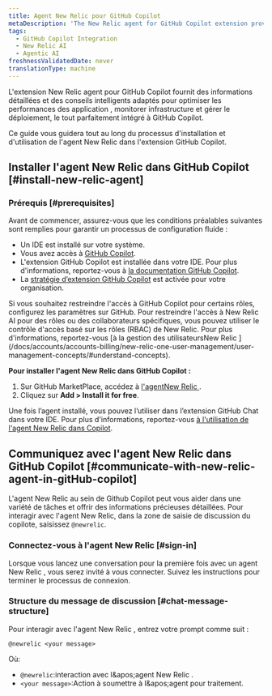 ```yaml
---
title: Agent New Relic pour GitHub Copilot
metaDescription: 'The New Relic agent for GitHub Copilot extension provides intelligent insights and guidance tailored to optimize application performance, monitor infrastructure, and manage deployments—all seamlessly integrated within GitHub Copilot.'
tags:
  - GitHub Copilot Integration
  - New Relic AI
  - Agentic AI
freshnessValidatedDate: never
translationType: machine
---
```


L&apos;extension New Relic agent pour GitHub Copilot fournit des informations détaillées et des conseils intelligents adaptés pour optimiser les performances des application , monitorer infrastructure et gérer le déploiement, le tout parfaitement intégré à GitHub Copilot.

Ce guide vous guidera tout au long du processus d&apos;installation et d&apos;utilisation de l&apos;agent New Relic dans l&apos;extension GitHub Copilot.

## Installer l&apos;agent New Relic dans GitHub Copilot [#install-new-relic-agent]

### Prérequis [#prerequisites]

Avant de commencer, assurez-vous que les conditions préalables suivantes sont remplies pour garantir un processus de configuration fluide :

* Un IDE est installé sur votre système.
* Vous avez accès à [GitHub Copilot](https://github.com/features/copilot).
* L&apos;extension GitHub Copilot est installée dans votre IDE. Pour plus d&apos;informations, reportez-vous à [la documentation GitHub Copilot](https://docs.github.com/en/copilot/managing-copilot/configure-personal-settings/installing-the-github-copilot-extension-in-your-environment).
* La [stratégie d’extension GitHub Copilot](https://docs.github.com/en/enterprise-cloud@latest/copilot/managing-copilot/managing-github-copilot-in-your-organization/managing-policies-for-copilot-in-your-organization#setting-a-policy-for-github-copilot-extensions-in-your-organization) est activée pour votre organisation.

<Callout variant="tip" title="conseil">
  Si vous souhaitez restreindre l&apos;accès à GitHub Copilot pour certains rôles, configurez les paramètres sur GitHub. Pour restreindre l&apos;accès à New Relic AI pour des rôles ou des collaborateurs spécifiques, vous pouvez utiliser le contrôle d&apos;accès basé sur les rôles (RBAC) de New Relic. Pour plus d&apos;informations, reportez-vous [à la gestion des utilisateursNew Relic ](/docs/accounts/accounts-billing/new-relic-one-user-management/user-management-concepts/#understand-concepts).
</Callout>

**Pour installer l&apos;agent New Relic dans GitHub Copilot :**

1. Sur GitHub MarketPlace, accédez à [l&apos;agentNew Relic ](https://github.com/marketplace/newrelic-copilot-extension).
2. Cliquez sur **Add &gt; Install it for free**.

Une fois l’agent installé, vous pouvez l’utiliser dans l’extension GitHub Chat dans votre IDE. Pour plus d&apos;informations, reportez-vous [à l&apos;utilisation de l&apos;agent New Relic dans Copilot](#communicate-with-new-relic-agent-in-gitHub-copilot).

## Communiquez avec l&apos;agent New Relic dans GitHub Copilot [#communicate-with-new-relic-agent-in-gitHub-copilot]

L&apos;agent New Relic au sein de Github Copilot peut vous aider dans une variété de tâches et offrir des informations précieuses détaillées. Pour interagir avec l&apos;agent New Relic, dans la zone de saisie de discussion du copilote, saisissez `@newrelic`.

### Connectez-vous à l&apos;agent New Relic [#sign-in]

Lorsque vous lancez une conversation pour la première fois avec un agent New Relic , vous serez invité à vous connecter. Suivez les instructions pour terminer le processus de connexion.

### Structure du message de discussion [#chat-message-structure]

Pour interagir avec l&apos;agent New Relic , entrez votre prompt comme suit :

`@newrelic <your message>`

Où:

* `@newrelic`:interaction avec l&amp;apos;agent New Relic .
* `<your message>`:Action à soumettre à l&amp;apos;agent pour traitement.
